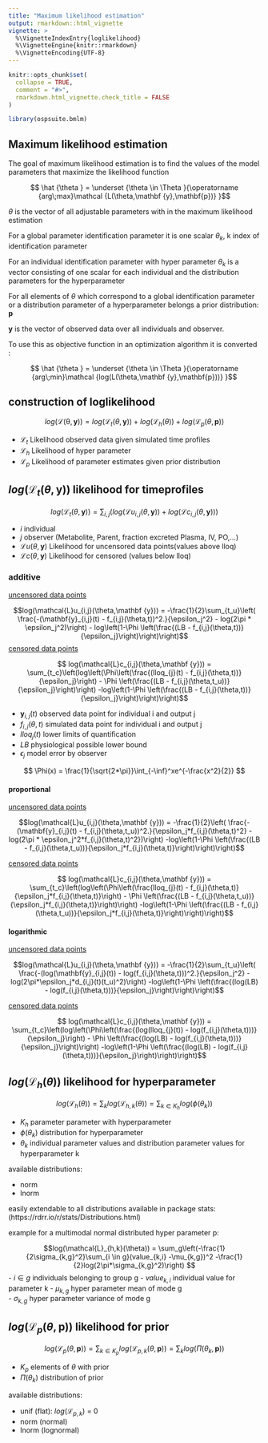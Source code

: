 ```yaml
---
title: "Maximum likelihood estimation"
output: rmarkdown::html_vignette
vignette: >
  %\VignetteIndexEntry{loglikelihood}
  %\VignetteEngine{knitr::rmarkdown}
  %\VignetteEncoding{UTF-8}
---
```


```r
knitr::opts_chunk$set(
  collapse = TRUE,
  comment = "#>",
  rmarkdown.html_vignette.check_title = FALSE
)
```

```r
library(ospsuite.bmlm)
```


## Maximum likelihood estimation

The goal of maximum likelihood estimation is to find the values of the model parameters that maximize the likelihood function

$$ \hat {\theta } = \underset {\theta \in \Theta }{\operatorname {arg\;max}\mathcal {L(\theta,\mathbf {y},\mathbf{p})} }$$

$\theta$ is the vector of all adjustable parameters with in the maximum likelihood estimation

For a global parameter identification parameter it is one scalar $\theta_k$, k index of identification parameter 

For an individual identification parameter with hyper parameter  $\theta_k$ is a vector consisting of one scalar for each individual and the distribution parameters for the hyperparameter 

For all elements of $\theta$ which correspond to a global identification parameter or a distribution parameter of a hyperparameter belongs a prior distribution: $\mathbf{p}$

$\mathbf{y}$ is the vector of observed data over all individuals and observer.


To use this as objective function in an optimization algorithm it is converted :

$$ \hat {\theta } = \underset {\theta \in \Theta }{\operatorname {arg\;min}\mathcal {log(L(\theta,\mathbf {y},\mathbf{p}))} }$$



## construction of loglikelihood


$$ log(\mathcal{L(\theta,\mathbf {y})}) = log(\mathcal{L}_t(\theta,\mathbf {y}))  + log(\mathcal{L}_h(\theta))  + log(\mathcal{L}_p(\theta,\mathbf{p}))$$ 

- $\mathcal{L}_t$ Likelihood observed data given simulated time profiles
- $\mathcal{L}_h$ Likelihood of hyper parameter
- $\mathcal{L}_p$ Likelihood of parameter estimates given prior distribution



## $log(\mathcal{L}_t(\theta,\mathbf {y}))$ likelihood for timeprofiles


$$ log(\mathcal{L}_t(\theta,\mathbf {y})) =  \sum_{i,j}(log(\mathcal{L}u_{i,j}(\theta,\mathbf {y}))   + log(\mathcal{L}c_{i,j}(\theta,\mathbf {y})))  $$

- $i$ individual
- $j$ observer (Metabolite, Parent, fraction excreted Plasma, IV, PO,...)
- $\mathcal{L}u(\theta,\mathbf {y})$ Likelihood for uncensored  data points(values above lloq)
- $\mathcal{L}c(\theta,\mathbf {y})$ Likelihood for censored (values below lloq)



### additive 

<u>uncensored data points</u>

   $$log(\mathcal{L}u_{i,j}(\theta,\mathbf {y})) =  -\frac{1}{2}\sum_{t_u}\left( \frac{-(\mathbf{y}_{i,j}(t) - f_{i,j}(\theta,t))^2.}{\epsilon_j^2} - log(2\pi * \epsilon_j^2)\right) - log\left(1-\Phi  \left(\frac{(LB - f_{i,j}(\theta,t))}{\epsilon_j}\right)\right)\right)$$
   <u>censored data points</u>
   
   
   $$ log(\mathcal{L}c_{i,j}(\theta,\mathbf {y})) = \sum_{t_c}\left(log\left(\Phi\left(\frac{(lloq_{j}(t) - f_{i,j}(\theta,t))}{\epsilon_j}\right) - \Phi  \left(\frac{(LB - f_{i,j}(\theta,t_u))}{\epsilon_j}\right)\right) -log\left(1-\Phi  \left(\frac{(LB - f_{i,j}(\theta,t))}{\epsilon_j}\right)\right)\right)$$    
  
- $\mathbf{y}_{i,j}(t)$ observed data point for individual i and output j
- $f_{i,j}(\theta,t)$ simulated data point for individual i and output j
- $lloq_{j}(t)$ lower limits of quantification
- $LB$ physiological possible lower bound 
- $\epsilon_j$ model error by observer

$$ \Phi(x) = \frac{1}{\sqrt{2*\pi}}\int_{-\inf}^xe^{-\frac{x^2}{2}} $$



#### proportional 

<u>uncensored data points</u>

   $$log(\mathcal{L}u_{i,j}(\theta,\mathbf {y})) =  -\frac{1}{2}\left( \frac{-(\mathbf{y}_{i,j}(t) - f_{i,j}(\theta,t_u))^2.}{\epsilon_j*f_{i,j}(\theta,t)^2} - log(2\pi * \epsilon_j^2*f_{i,j}(\theta,t)^2})\right) -log\left(1-\Phi  \left(\frac{(LB - f_{i,j}(\theta,t_u))}{\epsilon_j*f_{i,j}(\theta,t)}\right)\right)\right)$$

   <u>censored data points</u>
   
   
   $$ log(\mathcal{L}c_{i,j}(\theta,\mathbf {y})) = \sum_{t_c}\left(log\left(\Phi\left(\frac{lloq_{j}(t) - f_{i,j}(\theta,t)}{\epsilon_j*f_{i,j}(\theta,t)}\right) - \Phi  \left(\frac{(LB - f_{i,j}(\theta,t_u))}{\epsilon_j*f_{i,j}(\theta,t)}\right)\right) -log\left(1-\Phi  \left(\frac{(LB - f_{i,j}(\theta,t_u))}{\epsilon_j*f_{i,j}(\theta,t)}\right)\right)\right)$$    

#### logarithmic

   <u>uncensored data points</u>

   $$log(\mathcal{L}u_{i,j}(\theta,\mathbf {y})) =  -\frac{1}{2}\sum_{t_u}\left( \frac{-(log(\mathbf{y}_{i,j}(t)) - log(f_{i,j}(\theta,t)))^2.}{\epsilon_j^2} - log(2\pi*\epsilon_j*d_{i,j}(t)(t_u)^2)\right) -log\left(1-\Phi  \left(\frac{(log(LB) - log(f_{i,j}(\theta,t)))}{\epsilon_j}\right)\right)\right)$$


   <u>censored data points</u>
   
   
   $$ log(\mathcal{L}c_{i,j}(\theta,\mathbf {y})) = \sum_{t_c}\left(log\left(\Phi\left(\frac{(log(lloq_{j}(t)) - log(f_{i,j}(\theta,t)))}{\epsilon_j}\right) - \Phi  \left(\frac{(log(LB) - log(f_{i,j}(\theta,t)))}{\epsilon_j}\right)\right) -log\left(1-\Phi  \left(\frac{(log(LB) - log(f_{i,j}(\theta,t)))}{\epsilon_j}\right)\right)\right)$$    


  

## $log(\mathcal{L}_h(\theta))$ likelihood for hyperparameter 

$$ log(\mathcal{L}_h(\theta))  = \sum_k log(\mathcal{L}_{h,k}(\theta)) = \sum_{k \in K_h} log(\phi(\theta_{k}))$$

- $K_h$ parameter parameter with hyperparameter
- $\phi(\theta_k)$ distribution for hyperparameter  
- $\theta_{k}$ individual parameter values and distribution parameter values for hyperparameter k

available distributions:

- norm
- lnorm

easily extendable to all distributions available in package stats: (https://rdrr.io/r/stats/Distributions.html)


example for a multimodal normal distributed hyper parameter p:

$$log(\mathcal{L}_{h,k}(\theta))  = \sum_g\left(-\frac{1}{2\sigma_{k,g}^2}\sum_{i \in g}(value_{k,i} -\mu_{k,g})^2 -\frac{1}{2}log(2\pi*\sigma_{k,g}^2)\right) $$
- $i \in g$ individuals belonging to group g
- $value_{k,i}$ individual value for parameter k
- $\mu_{k,g}$ hyper parameter mean of mode g   
- $\sigma_{k,g}$ hyper parameter variance  of mode g 



## $log(\mathcal{L}_p(\theta,\mathbf{p}))$ likelihood for prior

$$ log(\mathcal{L}_p(\theta,\mathbf{p}))  = \sum_{k \in K_p} log(\mathcal{L}_{p,k}(\theta,\mathbf{p})) = \sum_k log(\Pi(\theta_{k},\mathbf{p}))$$

- $K_p$ elements of $\theta$ with prior
- $\Pi(\theta_k)$ distribution of prior

available distributions:

- unif (flat):  $log(\mathcal{L}_{p,k})$ = 0  
- norm (normal)
- lnorm (lognormal)


